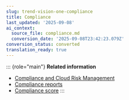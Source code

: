 ```yaml
---
slug: trend-vision-one-compliance
title: Compliance
last_updated: '2025-09-08'
ai_context:
  source_file: compliance.md
  conversion_date: '2025-09-08T23:42:23.079Z'
conversion_status: converted
translation_ready: true
---
```


::: {role="main"}
**Related information**

- [Compliance and Cloud Risk Management](compliance-in-cloud-posture.mdx)
- [Compliance reports](compliance-reports.mdx)
- [Compliance score](compliance-score.mdx)
:::
